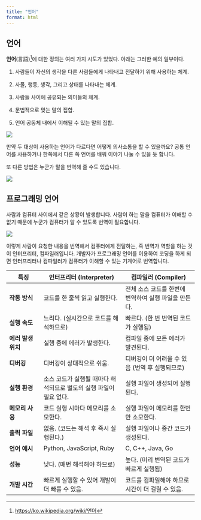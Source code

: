 ```yaml
---
title: "언어"
format: html
---
```


## 언어

**언어**(言語)[^00_language-1]에 대한 정의는 여러 가지 시도가 있었다. 아래는 그러한 예의 일부이다.

[^00_language-1]: <https://ko.wikipedia.org/wiki/언어>

1.  사람들이 자신의 생각을 다른 사람들에게 나타내고 전달하기 위해 사용하는 체계.

2.  사물, 행동, 생각, 그리고 상태를 나타내는 체계.

3.  사람들 사이에 공유되는 의미들의 체계.

4.  문법적으로 맞는 말의 집합.

5.  언어 공동체 내에서 이해될 수 있는 말의 집합.

![](images/language.png)

만약 두 대상이 사용하는 언어가 다르다면 어떻게 의사소통을 할 수 있을까요? 공통 언어를 사용하거나 한쪽에서 다른 쪽 언어를 배워 이야기 나눌 수 있을 듯 합니다.

또 다른 방법은 누군가 말을 번역해 줄 수도 있습니다.

![](images/translator.png)

## 프로그래밍 언어

사람과 컴퓨터 사이에서 같은 상황이 발생합니다. 사람이 하는 말을 컴퓨터가 이해할 수 없기 때문에 누군가 컴퓨터가 알 수 있도록 번역이 필요합니다.

![](images/interpreter.png)

이렇게 사람이 요청한 내용을 번역해서 컴퓨터에게 전달하는, 즉 번역가 역할을 하는 것이 인터프리터, 컴파일러입니다. 개발자가 프로그래밍 언어를 이용하여 코딩을 하게 되면 인터프리터나 컴파일러가 컴퓨터가 이해할 수 있는 기계어로 번역합니다.

:::{.callout-tip icon=false title="인터프리터와 컴파일러 비교"}

| **특징**                 | **인터프리터 (Interpreter)**                             | **컴파일러 (Compiler)**                            |
|------------------------|--------------------------------------------------------|--------------------------------------------------|
| **작동 방식**            | 코드를 한 줄씩 읽고 실행한다.                          | 전체 소스 코드를 한번에 번역하여 실행 파일을 만든다. |
| **실행 속도**            | 느리다. (실시간으로 코드를 해석하므로)                 | 빠르다. (한 번 번역된 코드가 실행됨)                |
| **에러 발생 위치**       | 실행 중에 에러가 발생한다.                             | 컴파일 중에 모든 에러가 발견된다.                   |
| **디버깅**               | 디버깅이 상대적으로 쉬움.                              | 디버깅이 더 어려울 수 있음 (번역 후 실행되므로)      |
| **실행 환경**            | 소스 코드가 실행될 때마다 해석되므로 별도의 실행 파일이 필요 없다. | 실행 파일이 생성되어 실행된다.                     |
| **메모리 사용**          | 코드 실행 시마다 메모리를 소모한다.                   | 실행 파일이 메모리를 한번만 소모한다.              |
| **출력 파일**            | 없음. (코드는 해석 후 즉시 실행된다.)                   | 실행 파일이나 중간 코드가 생성된다.                 |
| **언어 예시**            | Python, JavaScript, Ruby                              | C, C++, Java, Go                                  |
| **성능**                 | 낮다. (매번 해석해야 하므로)                           | 높다. (미리 번역된 코드가 빠르게 실행됨)            |
| **개발 시간**            | 빠르게 실행할 수 있어 개발이 더 빠를 수 있음.          | 코드를 컴파일해야 하므로 시간이 더 걸릴 수 있음.     |

:::